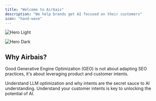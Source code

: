```yaml
---
title: "Welcome to Airbais"
description: "We help brands get AI focused on their customers"
icon: "hand-wave"
---
```


<img
  className="block dark:hidden"
  src="/images/hero.png"
  alt="Hero Light"
/>

<img
  className="hidden dark:block"
  src="/images/hero.png"
  alt="Hero Dark"
/>

## Why Airbais?

Good Generative Engine Optimization (GEO) is not about adapting SEO practices, it's about leveraging product and customer intents.

<CardGroup cols={2}>
  <Card
    title="What is GEO?"
    icon="pen-to-square"
    href="/essentials/markdown"
  >
    Understand LLM optimization and why intents are the secret sauce to AI understanding.
  </Card>
  <Card
    title="Know Your Customers"
    icon="image"
    href="https://mintlify.com/docs/development"
  >
    Understand your customer intents is key to unlocking the potential of AI.
  </Card>
</CardGroup>
